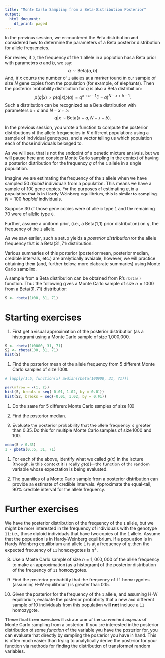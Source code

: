 ```yaml
---
title: "Monte Carlo Sampling from a Beta-Distribution Posterior"
output:
  html_document:
    df_print: paged
---
```


In the previous session, we encountered the Beta distribution and 
considered how to determine the parameters of a Beta posterior distribution
for allele frequencies.  

For review, if $q$, the frequency of the `1` allele in a poplution has a Beta prior
with parameters $a$ and $b$, we say:
$$
q \sim \mathrm{Beta}(a, b)
$$
And, if $x$ counts the number of `1` alleles at a marker found in our sample of size $N$ gene copies from the population (for example, of elephants). Then the posterior probability
distribution for $q$ is also a Beta distribution:
$$
p(q|x) \propto p(q|x)p(q) = q^{x + a - 1}(1-q)^{N-x+b - 1}.
$$
Such a distribution can be recognized as a Beta distribution with parameters
$x+a$ and $N - x + b$:
$$
q|x \sim \mathrm{Beta}(x+a, N-x+b).
$$

In the previous session, you wrote a function to compute the posterior
distributions of the allele frequencies in $K$ different populations using 
a sample of individual genotypes, and a vector telling us which population
each of those individuals belonged to.

As we will see, that is not the endpoint of a genetic mixture analysis, but we will
pause here and consider Monte Carlo sampling in the context of having a posterior
distribution for the frequency $q$ of the `1` allele in a single population.

Imagine we are estimating the frequency of the `1` allele when we have sampled 50 _diploid_
individuals from a population.  This means we have a sample of 100 gene copies.
For the purposes of estimating $q$, in a population
that is in Hardy-Weinberg equilibrium, this is similar to
sampling $N=100$ _haploid_ individuals.

Suppose 30 of those gene copies were of allelic type `1` and the remaining 70 were
of allelic type `0`.

Further, assume a uniform prior, (i.e., a $\mathrm{Beta}(1,1)$ prior distribution)
on $q$, the frequency of the `1` allele.

As we saw earlier, such a setup yields a _posterior distribution_ for the
allele frequency that is a $\mathrm{Beta}(31, 71)$ distribution.

Various summaries of this posterior (posterior mean, posterior median,
credible intervals, etc.) are analytically avaiable; however, we will practice
obtaining them (and, further below, more elaborate summaries) using Monte
Carlo sampling.

A sample from a Beta distribution can be obtained from R's `rbeta()` function.
Thus the following gives a Monte Carlo sample of size $n = 1000$ from a
$\mathrm{Beta}(31,71)$ distribution:
```r
S <- rbeta(1000, 31, 71)
```

# Starting exercises

1. First get a visual approximation of the posterior distribution (as a histogram)
using a Monte Carlo sample of size 1,000,000.

```r
S <- rbeta(100000, 31, 71)
S2 <- rbeta(100, 31, 71)
hist(S)
```
1. Find the posterior mean of the allele frequency from 5 different Monte Carlo samples of size 1000.

```r
# lapply(1:5, function(x) median(rbeta(100000, 31, 71)))

par(mfrow = c(1, 2))
hist(S, breaks = seq(-0.01, 1.02, by = 0.01))
hist(S2, breaks = seq(-0.01, 1.02, by = 0.01))


```

1. Do the same for 5 different Monte Carlo samples of size 100

1. Find the posterior median.

1. Evaluate the posterior probability that the allele frequency is greater than 0.35.  Do this
for multiple Monte Carlo samples of size 1000 and 100.

```r
mean(S > 0.35)
1 - pbeta(0.35, 31, 71)


```

1. For each of the above, identify what we called $g(x)$ in the lecture [though, in this context
it is really $g(q)$]---the function of the random variable whose expectation
is being evaluated.


1. The quantiles of a Monte Carlo sample from a posterior distribution
can provide an estimate of credible intervals.
Approximate the equal-tail, 90% credible interval for the allele frequency.

# Further exercises

We have the posterior distribution of the frequency of the `1` allele, but we might be
more interested in the frequency of individuals with the genotype `11`; i.e., those
diploid individuals that have two copies of the `1` allele.  Assume that the population
is in Hardy-Weinberg equilibrium.
If a population is in Hardy Weinberg equilibrium and allele `1` is at a frequency of $q$, then
the expected frequency of `11` homozygotes is $q^2$.  

8. Use a Monte Carlo sample of size $n = 1,000,000$ of the allele
frequency to make an approximation (as a
histogram) of the posterior distribution of the frequency of `11` homozygotes.

1. Find the posterior probability that the frequency of `11` homozygotes (assuming H-W equilibrium)
is greater than 0.15.


1. Given the posterior for the frequency of the `1` allele, and assuming H-W equilibrium, evaluate
the posterior probability that a new and different sample of 10 individuals from this
population will **not** include
a `11` homozygote.

These final three exercises illustrate one of the convenient aspects of
Monte Carlo sampling from a posterior.  If you are
interested in the posterior distribution of some _function_ of the variable you have the posterior
for, you can evaluate that directly by sampling the posterior you have in hand.  This is often much
easier than trying to analytically derive the posterior for your function via methods for finding the
distribution of transformed random variables.